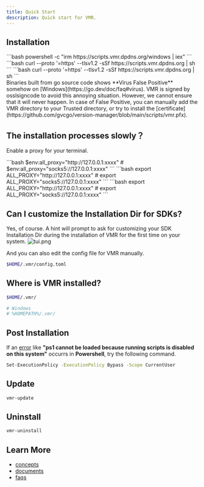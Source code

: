 ```yaml
---
title: Quick Start
description: Quick start for VMR.
---
```



## Installation

<Tabs>
  <TabItem label="Windows" icon="seti:windows">
    ```bash
    powershell -c "irm https://scripts.vmr.dpdns.org/windows | iex"
    ```
  </TabItem>

<TabItem label="MacOS" icon="apple">
  ```bash
  curl --proto '=https' --tlsv1.2 -sSf https://scripts.vmr.dpdns.org | sh
  ```
</TabItem>

  <TabItem label="Linux" icon="linux">
    ```bash
    curl --proto '=https' --tlsv1.2 -sSf https://scripts.vmr.dpdns.org | sh
    ```
  </TabItem>
</Tabs>

<Aside type="caution" title="Note">
  Binaries built from go source code shows **Virus False Positive** somehow on
  [Windows](https://go.dev/doc/faq#virus). VMR is signed by osslsigncode to
  avoid this annoying situation. However, we cannot ensure that it will never
  happen. In case of False Positive, you can manually add the VMR directory to
  your Trusted directory, or try to install the
  [certificate](https://github.com/gvcgo/version-manager/blob/main/scripts/vmr.pfx).
</Aside>

## The installation processes slowly？

Enable a proxy for your terminal.

<Tabs>
  <TabItem label="Windows" icon="seti:windows">
    ```bash
    $env:all_proxy="http://127.0.0.1:xxxx" #
    $env:all_proxy="socks5://127.0.0.1:xxxx"
    ```
  </TabItem>

<TabItem label="MacOS" icon="apple">
  ```bash
  export ALL_PROXY="http://127.0.0.1:xxxx" # export
  ALL_PROXY="socks5://127.0.0.1:xxxx"
  ```
</TabItem>

  <TabItem label="Linux" icon="linux">
    ```bash
    export ALL_PROXY="http://127.0.0.1:xxxx" # export
    ALL_PROXY="socks5://127.0.0.1:xxxx"
    ```
  </TabItem>

</Tabs>

## Can I customize the Installation Dir for SDKs?

Yes, of course. A hint will prompt to ask for customizing your SDK Installation Dir during the installation of VMR for the first time on your system.
![tui.png](../../../assets/vmr_install_dir.png)

And you can also edit the config file for VMR manually.

```bash
$HOME/.vmr/config.toml
```

## Where is VMR installed?

```bash
$HOME/.vmr/

# Windows
# %HOMEPATH%/.vmr/
```

## Post Installation

If an [error](https://stackoverflow.com/questions/41117421/ps1-cannot-be-loaded-because-running-scripts-is-disabled-on-this-system) like **"ps1 cannot be loaded because running scripts is disabled on this system"** occurrs in **Powershell**, try the following command.

```bash
Set-ExecutionPolicy -ExecutionPolicy Bypass -Scope CurrentUser
```

## Update

```bash
vmr-update
```

## Uninstall

```bash
vmr-uninstall
```

## Learn More

- [concepts](/starts/concepts/)
- [documents](/guides/tutorial/)
- [faqs](/guides/faq/)
